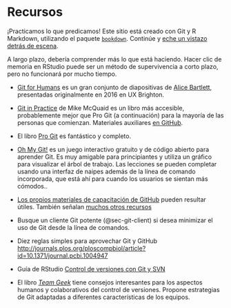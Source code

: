 # Recursos {#sec-resources}

¡Practicamos lo que predicamos! Este sitio está creado con Git y R Markdown, utilizando el paquete [`bookdown`](https://github.com/rstudio/bookdown/). Continúe y [eche un vistazo detrás de escena](https://github.com/jennybc/happy-git-with-r).

A largo plazo, debería comprender más lo que está haciendo. Hacer clic de memoria en RStudio puede ser un método de supervivencia a corto plazo, pero no funcionará por mucho tiempo.

-   [Git for Humans](https://speakerdeck.com/alicebartlett/git-for-humans) es un gran conjunto de diapositivas de [Alice Bartlett](https://alicebartlett.co.uk), presentadas originalmente en 2016 en UX Brighton.

-   [Git in Practice](https://www.manning.com/books/git-in-practice) de Mike McQuaid es un libro más accesible, probablemente mejor que Pro Git (a continuación) para la mayoría de las personas que comienzan. Materiales auxiliares [en GitHub](https://github.com/MikeMcQuaid/GitInPractice).

-   El libro [Pro Git](http://git-scm.com/book) es fantástico y completo.

-   [Oh My Git!](https://ohmygit.org/) es un juego interactivo gratuito y de código abierto para aprender Git. Es muy amigable para principiantes y utiliza un gráfico para visualizar el árbol de trabajo. Las lecciones se pueden completar usando una interfaz de naipes además de la línea de comando incorporada, que está ahí para cuando los usuarios se sientan más cómodos..

-   [Los propios materiales de capacitación de GitHub](https://training.github.com) pueden resultar útiles. También señalan [muchos otros recursos](https://help.github.com/articles/what-are-other-good-resources-for-learning-git-and-github)

-   Busque un cliente Git potente (@sec-git-client) si desea minimizar el uso de Git desde la línea de comandos.

-   Diez reglas simples para aprovechar Git y GitHub <http://journals.plos.org/ploscompbiol/article?id=10.1371/journal.pcbi.1004947>

-   Guía de RStudio [Control de versiones con Git y SVN](https://support.rstudio.com/hc/en-us/articles/200532077-Version-Control-with-Git-and-SVN)

-   El libro [*Team Geek*](http://shop.oreilly.com/product/0636920018025.do) tiene consejos interesantes para los aspectos humanos y colaborativos del control de versiones. Propone estrategias de Git adaptadas a diferentes características de los equipos.
